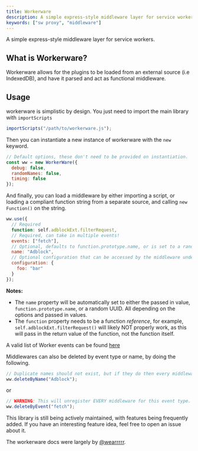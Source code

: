 ```yaml
---
title: Workerware
description: A simple express-style middleware layer for service workers.
keywords: ["sw proxy", "middleware"]
---
```


A simple express-style middleware layer for service workers.

## What is Workerware?

Workerware allows for the plugins to be loaded from an external source (i.e IndexedDB), and have it parsed and act as functional middleware.

## Usage

workerware is simplistic by design. You just need to import the main library with `importScripts`

```js
importScripts("/path/to/workerware.js");
```

Then you can instantiate a new instance of workerware with the `new` keyword.

```js
// Default options, these don't need to be provided on instantiation.
const ww = new WorkerWare({
  debug: false,
  randomNames: false,
  timing: false
});
```

And finally, you can load a middleware by either importing a script, or loading a compliant function string from a separate source, and calling `new Function()` on the string.

```js
ww.use({
  // Required
  function: self.adblockExt.filterRequest,
  // Required, can take in multiple events!
  events: ["fetch"],
  // Optional, defaults to function.prototype.name, or is set to a random string if randomNames is set to true.
  name: "Adblock",
  // Optional configuration that can be accessed by the middleware under event.workerware.config
  configuration: {
    foo: "bar"
  }
});
```

**Notes:**

- The `name` property will be automatically set to either the passed in value, `function.prototype.name`, or a random UUID. All depending on the options and passed in values.
- The `function` property needs to be a function *reference*, for example, `self.adblockExt.filterRequest()` will likely NOT properly work, as this will pass in the return value of the function, not the function itself.

A valid list of Worker events can be found [here](https://developer.mozilla.org/en-US/docs/Web/API/ServiceWorkerGlobalScope)

Middlewares can also be deleted by event type or name, by doing the following.

```js
// Duplicate names should not exist, but if they do then every middleware by the passed in name will be deleted.
ww.deleteByName("Adblock");
```

or

```js
// WARNING: This will unregister EVERY middleware for this event type.
ww.deleteByEvent("fetch");
```

This library is still being actively maintained, with features being frequently added. If you have an interesting feature idea, feel free to open an issue about it.

The workerware docs were largely by [@wearrrrr](https://github.com/wearrrrr).
